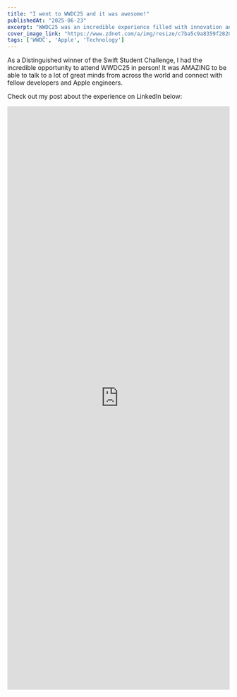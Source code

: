 ```yaml
---
title: "I went to WWDC25 and it was awesome!"
publishedAt: "2025-06-23"
excerpt: "WWDC25 was an incredible experience filled with innovation and inspiration."
cover_image_link: "https://www.zdnet.com/a/img/resize/c7ba5c9a8359f2820058fb93e5e6bc2d26a0f003/2025/06/11/8d559787-cae4-40c2-b960-8b387795580c/apple-wwdc25-01.jpg?auto=webp&width=1280"
tags: ['WWDC', 'Apple', 'Technology']
---
```


As a Distinguished winner of the Swift Student Challenge, I had the incredible opportunity to attend WWDC25 in person! It was AMAZING to be able to talk to a lot of great minds from across the world and connect with fellow developers and Apple engineers.

Check out my post about the experience on LinkedIn below:

<div style={{ display: 'flex', justifyContent: 'center', margin: '2rem 0' }}>
  <iframe src="https://www.linkedin.com/embed/feed/update/urn:li:share:7339151345871912960" height="1322" width="504" frameborder="0" allowfullscreen="" title="Embedded post"></iframe>
</div>